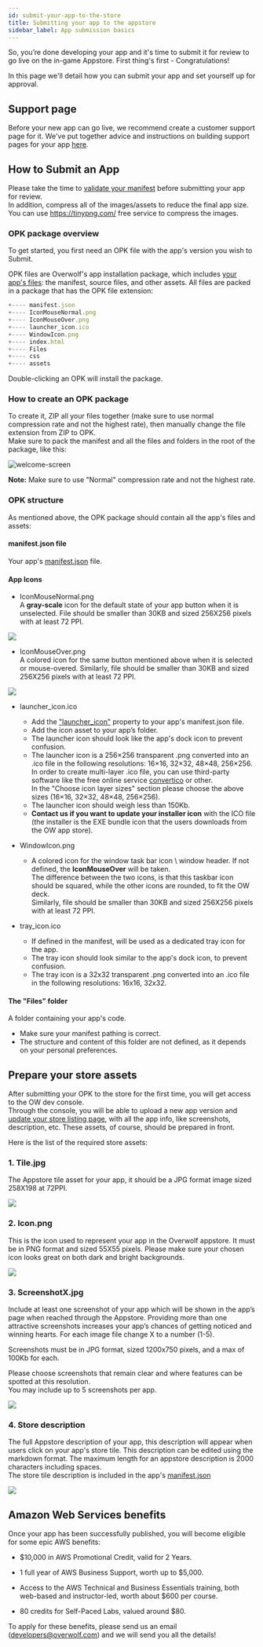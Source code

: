 ```yaml
---
id: submit-your-app-to-the-store
title: Submitting your app to the appstore
sidebar_label: App submission basics
---
```



So, you’re done developing your app and it's time to submit it for review to go live on the in-game Appstore. First thing's first - Congratulations!

In this page we'll detail how you can submit your app and set yourself up for approval.

## Support page

Before your new app can go live, we recommend create a customer support page for it. We've put together advice and instructions on building support pages for your app [here](../maintain-your-app/add-a-knowledge-base-to-app).

## How to Submit an App

Please take the time to [validate your manifest](/api/manifest/validate-your-manifest) before submitting your app for review.  
In addition, compress all of the images/assets to reduce the final app size. You can use https://tinypng.com/ free service to compress the images.

### OPK package overview

To get started, you first need an OPK file with the app's version you wish to Submit.

OPK files are Overwolf's app installation package, which includes [your app's files](#opk-structure): the manifest, source files, and other assets. All files are packed in a package that has the OPK file extension: 

```js
+---- manifest.json
+---- IconMouseNormal.png
+---- IconMouseOver.png
+---- launcher_icon.ico
+---- WindowIcon.png
+---- index.html
+---- Files
+---- css
+---- assets
```

Double-clicking an OPK will install the package.

### How to create an OPK package

To create it, ZIP all your files together (make sure to use normal compression rate and not the highest rate), then manually change the file extension from ZIP to OPK.  
Make sure to pack the manifest and all the files and folders in the root of the package, like this:

![welcome-screen](/assets/dev-console/update-version/opk.gif)

**Note:** Make sure to use "Normal" compression rate and not the highest rate.

### OPK structure

As mentioned above, the OPK package should contain all the app's files and assets:

#### manifest.json file  
  Your app's [manifest.json](/api/manifest#docsNav) file.

#### App Icons
  * IconMouseNormal.png  
  A **gray-scale** icon for the default state of your app button when it is unselected. File should be smaller than 30KB and sized 256X256 pixels with at least 72 PPI.

<div className="center-text">

  ![](/assets/submit-your-app-to-the-store/sub-icon-mouse-over.png)

</div>

  * IconMouseOver.png  
  A colored icon for the same button mentioned above when it is selected or mouse-overed. Similarly, file should be smaller than 30KB and sized 256X256 pixels with at least 72 PPI.

<div className="center-text">

  ![](/assets/submit-your-app-to-the-store/sub-icon-mouse-over.png)

</div>

  * launcher_icon.ico
    * Add the ["launcher_icon"](/api/manifest#meta-launcher_icon) property to your app's manifest.json file.  
    * Add the icon asset to your app’s folder.  
    * The launcher icon should look like the app's dock icon to prevent confusion.  
    * The launcher icon is a 256×256 transparent .png converted into an .ico file in the following resolutions: 16×16, 32×32, 48×48, 256×256.  
      In order to create multi-layer .ico file, you can use third-party software like the free online service [convertico](https://convertico.com) or other.  
      In the "Choose icon layer sizes" section please choose the above sizes (16×16, 32×32, 48×48, 256×256).
    * The launcher icon should weigh less than 150Kb.
    * **Contact us if you want to update your installer icon** with the ICO file (the installer is the EXE bundle icon that the users downloads from the OW app store).

  * WindowIcon.png  
    * A colored icon for the window task bar icon \ window header. If not defined, the **IconMouseOver** will be taken.  
    The difference between the two icons, is that this taskbar icon should be squared, while the other icons are rounded, to fit the OW deck.  
    Similarly, file should be smaller than 30KB and sized 256X256 pixels with at least 72 PPI.

  * tray_icon.ico
    * If defined in the manifest, will be used as a dedicated tray icon for the app.
    * The tray icon should look similar to the app's dock icon, to prevent confusion.
    * The tray icon is a 32x32 transparent .png converted into an .ico file in the following resolutions: 16x16, 32x32.
 
#### The "Files" folder

A folder containing your app's code. 
  
  * Make sure your manifest pathing is correct.
  * The structure and content of this folder are not defined, as it depends on your personal preferences.

## Prepare your store assets 

After submitting your OPK to the store for the first time, you will get access to the OW dev console.  
Through the console, you will be able to upload a new app version and [update your store listing page](/topics/developers-console/update-store-listing), with all the app info, like screenshots, description, etc. These assets, of course, should be prepared in front.

Here is the list of the required store assets:

### 1. Tile.jpg  
The Appstore tile asset for your app, it should be a JPG format image sized 258X198 at 72PPI.

![](/assets/submit-your-app-to-the-store/tile.jpg)

### 2. Icon.png  
This is the icon used to represent your app in the Overwolf appstore. It must be in PNG format and sized 55X55 pixels.
Please make sure your chosen icon looks great on both dark and bright backgrounds.

![](/assets/submit-your-app-to-the-store/sub-icon.png)

### 3. ScreenshotX.jpg
Include at least one screenshot of your app which will be shown in the app’s page when reached through the Appstore. Providing more than one attractive screenshots increases your app’s chances of getting noticed and winning hearts. For each image file change X to a number (1-5). 

Screenshots must be in JPG format, sized 1200x750 pixels, and a max of 100Kb for each.
  
Please choose screenshots that remain clear and where features can be spotted at this resolution.  
You may include up to 5 screenshots per app.

![](/assets/submit-your-app-to-the-store/sub-screenshot-1.png)

### 4. Store description  

The full Appstore description of your app, this description will appear when users click on your app's store tile. This description can be edited using the markdown format. The maximum length for an appstore description is 2000 characters including spaces.  
The store tile description is included in the app's [manifest.json](/api/manifest)

![](/assets/submit-your-app-to-the-store/sub-description.png)


## Amazon Web Services benefits

Once your app has been successfully published, you will become eligible for some epic AWS benefits:

* $10,000 in AWS Promotional Credit, valid for 2 Years.

* 1 full year of AWS Business Support, worth up to $5,000.

* Access to the AWS Technical and Business Essentials training, both web-based and instructor-led, worth about $600 per course.

* 80 credits for Self-Paced Labs, valued around $80.

To apply for these benefits, please send us an email (developers@overwolf.com) and we will send you all the details!
